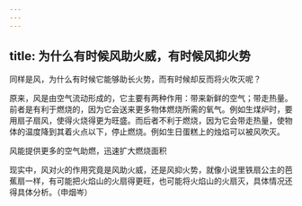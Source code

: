 ```yaml
---
---
---
```

title: 为什么有时候风助火威，有时候风抑火势
---




同样是风，为什么有时候它能够助长火势，而有时候却反而将火吹灭呢？

原来，风是由空气流动形成的，它主要有两种作用：带来新鲜的空气；带走热量。前者是有利于燃烧的，因为它会送来更多物体燃烧所需的氧气。例如生煤炉时，要用扇子扇风，使得火烧得更为旺盛。而后者不利于燃烧，因为它会带走热量，使物体的温度降到其着火点以下，停止燃烧。例如生日蛋糕上的烛焰可以被风吹灭。

风能提供更多的空气助燃，迅速扩大燃烧面积



现实中，风对火的作用究竟是风助火威，还是风抑火势，就像小说里铁扇公主的芭蕉扇一样，有可能把火焰山的火扇得更旺，也可能将火焰山的火扇灭，具体情况还得具体分析。（申烟岑）